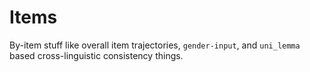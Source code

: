 # Items

By-item stuff like overall item trajectories, `gender-input`, and `uni_lemma` based cross-linguistic consistency things.
